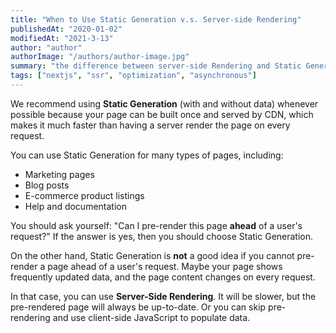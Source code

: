 ```yaml
---
title: "When to Use Static Generation v.s. Server-side Rendering"
publishedAt: "2020-01-02"
modifiedAt: "2021-3-13"
author: "author"
authorImage: "/authors/author-image.jpg"
summary: "the difference between server-side Rendering and Static Generation"
tags: ["nextjs", "ssr", "optimization", "asynchronous"]
---
```


We recommend using **Static Generation** (with and without data) whenever possible because your page can be built once and served by CDN, which makes it much faster than having a server render the page on every request.

You can use Static Generation for many types of pages, including:

- Marketing pages
- Blog posts
- E-commerce product listings
- Help and documentation

You should ask yourself: "Can I pre-render this page **ahead** of a user's request?" If the answer is yes, then you should choose Static Generation.

On the other hand, Static Generation is **not** a good idea if you cannot pre-render a page ahead of a user's request. Maybe your page shows frequently updated data, and the page content changes on every request.

In that case, you can use **Server-Side Rendering**. It will be slower, but the pre-rendered page will always be up-to-date. Or you can skip pre-rendering and use client-side JavaScript to populate data.
